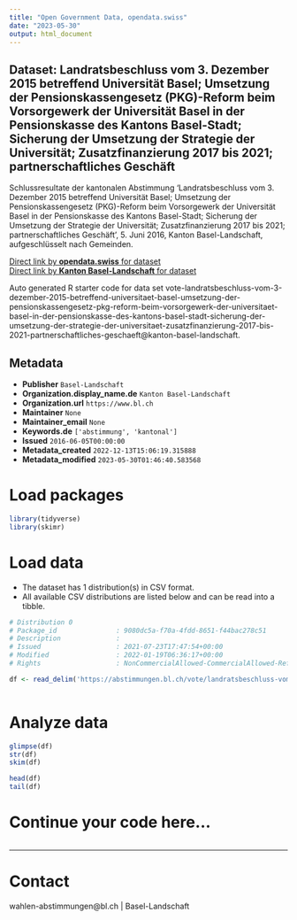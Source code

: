 ```yaml
---
title: "Open Government Data, opendata.swiss"
date: "2023-05-30"
output: html_document
---
```


## Dataset: Landratsbeschluss vom 3. Dezember 2015 betreffend Universität Basel; Umsetzung der Pensionskassengesetz (PKG)-Reform beim Vorsorgewerk der Universität Basel in der Pensionskasse des Kantons Basel-Stadt; Sicherung der Umsetzung der Strategie der Universität; Zusatzfinanzierung 2017 bis 2021; partnerschaftliches Geschäft

Schlussresultate der kantonalen Abstimmung 'Landratsbeschluss vom 3. Dezember 2015 betreffend Universität Basel; Umsetzung der Pensionskassengesetz (PKG)-Reform beim Vorsorgewerk der Universität Basel in der Pensionskasse des Kantons Basel-Stadt; Sicherung der Umsetzung der Strategie der Universität; Zusatzfinanzierung 2017 bis 2021; partnerschaftliches Geschäft', 5. Juni 2016, Kanton Basel-Landschaft, aufgeschlüsselt nach Gemeinden.

[Direct link by **opendata.swiss** for dataset](https://opendata.swiss/de/dataset/landratsbeschluss-vom-3-dezember-2015-betreffend-universitat-basel-umsetzung-der-pensionskassen)<br>
[Direct link by **Kanton Basel-Landschaft** for dataset](https://abstimmungen.bl.ch/vote/landratsbeschluss-vom-3-dezember-2015-betreffend-universitaet-basel-umsetzung-der-pensionskassengesetz-pkg-reform-beim-vorsorgewerk-der-universitaet-basel-in-der-pensionskasse-des-kantons-basel-stadt-sicherung-der-umsetzung-der-strategie-der-universitaet-zusatzfinanzierung-2017-bis-2021-partnerschaftliches-geschaeft/data)

Auto generated R starter code for data set vote-landratsbeschluss-vom-3-dezember-2015-betreffend-universitaet-basel-umsetzung-der-pensionskassengesetz-pkg-reform-beim-vorsorgewerk-der-universitaet-basel-in-der-pensionskasse-des-kantons-basel-stadt-sicherung-der-umsetzung-der-strategie-der-universitaet-zusatzfinanzierung-2017-bis-2021-partnerschaftliches-geschaeft@kanton-basel-landschaft.

## Metadata

- **Publisher** `Basel-Landschaft`
- **Organization.display_name.de** `Kanton Basel-Landschaft`
- **Organization.url** `https://www.bl.ch`
- **Maintainer** `None`
- **Maintainer_email** `None`
- **Keywords.de** `['abstimmung', 'kantonal']`
- **Issued** `2016-06-05T00:00:00`
- **Metadata_created** `2022-12-13T15:06:19.315888`
- **Metadata_modified** `2023-05-30T01:46:40.583568`


# Load packages

```r

library(tidyverse)
library(skimr)

```

# Load data

-   The dataset has 1 distribution(s) in CSV format.
-   All available CSV distributions are listed below and can be read into a tibble.

```r

# Distribution 0
# Package_id               : 9080dc5a-f70a-4fdd-8651-f44bac278c51
# Description              : 
# Issued                   : 2021-07-23T17:47:54+00:00
# Modified                 : 2022-01-19T06:36:17+00:00
# Rights                   : NonCommercialAllowed-CommercialAllowed-ReferenceRequired

df <- read_delim('https://abstimmungen.bl.ch/vote/landratsbeschluss-vom-3-dezember-2015-betreffend-universitaet-basel-umsetzung-der-pensionskassengesetz-pkg-reform-beim-vorsorgewerk-der-universitaet-basel-in-der-pensionskasse-des-kantons-basel-stadt-sicherung-der-umsetzung-der-strategie-der-universitaet-zusatzfinanzierung-2017-bis-2021-partnerschaftliches-geschaeft/data-csv')



```

# Analyze data

```r

glimpse(df)
str(df)
skim(df)

head(df)
tail(df)

```

# Continue your code here...

```r

```

------------------------------------------------------------------------

# Contact

wahlen-abstimmungen@bl.ch | Basel-Landschaft
